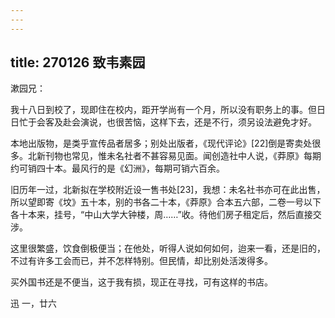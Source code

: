 ```yaml
---
---
---
```

title: 270126 致韦素园
---




漱园兄：

我十八日到校了，现即住在校内，距开学尚有一个月，所以没有职务上的事。但日日忙于会客及赴会演说，也很苦恼，这样下去，还是不行，须另设法避免才好。

本地出版物，是类乎宣传品者居多；别处出版者，《现代评论》[22]倒是寄卖处很多。北新刊物也常见，惟未名社者不甚容易见面。闻创造社中人说，《莽原》每期约可销四十本。最风行的是《幻洲》，每期可销六百余。

旧历年一过，北新拟在学校附近设一售书处[23]，我想：未名社书亦可在此出售，所以望即寄《坟》五十本，别的书各二十本，《莽原》合本五六部，二卷一号以下各十本来，挂号，“中山大学大钟楼，周……”收。待他们房子租定后，然后直接交涉。

这里很繁盛，饮食倒极便当；在他处，听得人说如何如何，迨来一看，还是旧的，不过有许多工会而已，并不怎样特别。但民情，却比别处活泼得多。

买外国书还是不便当，这于我有损，现正在寻找，可有这样的书店。

迅 一，廿六